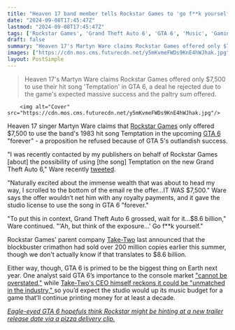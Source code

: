 ```yaml
---
title: "Heaven 17 band member tells Rockstar Games to 'go f**k yourself' over a $7,500 GTA 6 song offer because GTA 5 grossed $8.6 billion"
date: "2024-09-08T17:45:47Z"
lastmod: "2024-09-08T17:45:47Z"
tags: ['Rockstar Games', 'Grand Theft Auto 6', 'GTA 6', 'Music', 'Gaming Industry', 'Music Licensing']
draft: false
summary: "Heaven 17's Martyn Ware claims Rockstar Games offered only $7,500 to use their hit song 'Temptation' in GTA 6, a deal he rejected due to the game's expected massive success and the paltry sum offered."
images: ["https://cdn.mos.cms.futurecdn.net/y5mKvmeFWDs9KnE4hWJhak.jpg"]
layout: PostSimple
---
```

> Heaven 17's Martyn Ware claims Rockstar Games offered only $7,500 to use their hit song 'Temptation' in GTA 6, a deal he rejected due to the game's expected massive success and the paltry sum offered.


        <img alt="Cover" src="https://cdn.mos.cms.futurecdn.net/y5mKvmeFWDs9KnE4hWJhak.jpg"/>
        
Heaven 17 singer Martyn Ware claims that [Rockstar Games](https://www.gamesradar.com/tag/rockstar-games/) only offered $7,500 to use the band's 1983 hit song Temptation in the upcoming [GTA 6](https://www.gamesradar.com/gta-6-guide/) "forever" - a proposition he refused because of GTA 5's outlandish success.

"I was recently contacted by my publishers on behalf of Rockstar Games [about] the possibility of using [the song] Temptation on the new Grand Theft Auto 6," Ware recently [tweeted](https://x.com/martynware/status/1832360363179868488).

"Naturally excited about the immense wealth that was about to head my way, I scrolled to the bottom of the email re the offer…IT WAS $7,500." Ware says the offer wouldn’t net him with any royalty payments, and it gave the studio license to use the song in GTA 6 "forever."

"To put this in context, Grand Theft Auto 6 grossed, wait for it…$8.6 billion," Ware continued. "'Ah, but think of the exposure…' Go f**k yourself."

Rockstar Games' parent company [Take-Two](https://www.gamesradar.com/tag/take-two-interactive/) last announced that the blockbuster crimathon had sold over 200 million copies earlier this summer, though we don't actually know if that translates to $8.6 billion. 

Either way, though, GTA 6 is primed to be the biggest thing on Earth next year. One analyst said GTA 6’s importance to the console market ["cannot be overstated,"](https://www.gamesradar.com/games/grand-theft-auto/analyst-says-gta-6s-importance-to-the-console-market-cannot-be-overstated-as-sony-and-microsoft-try-to-get-old-gen-players-to-upgrade/) while [Take-Two's CEO himself reckons it could be "unmatched in the industry," ](https://www.gamesradar.com/games/grand-theft-auto/ceo-of-rockstar-owner-sizes-up-gta-6-the-worlds-in-a-different-place-than-it-was-when-we-launched-gta-5-and-the-sequel-could-be-unmatched-in-the-industry/)so you’d expect the studio would up its music budget for a game that’ll continue printing money for at least a decade.

[<em>Eagle-eyed GTA 6 hopefuls think Rockstar might be hinting at a new trailer release date via a pizza delivery clip.</em>](https://www.gamesradar.com/games/grand-theft-auto/eagle-eyed-gta-6-fans-think-rockstar-could-be-hinting-at-a-new-trailer-release-date-via-an-unassuming-pizza-delivery-clip/)
        
